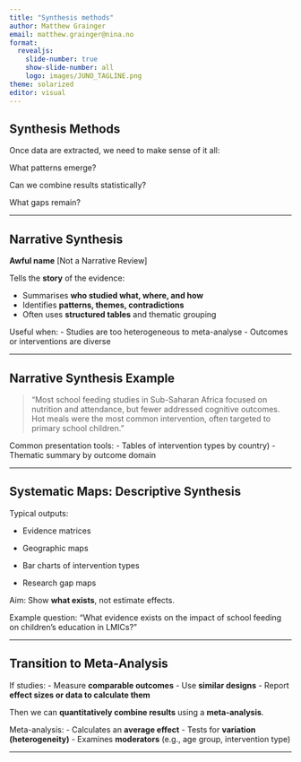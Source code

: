 ```yaml
---
title: "Synthesis methods"
author: Matthew Grainger
email: matthew.grainger@nina.no
format:
  revealjs:
    slide-number: true
    show-slide-number: all
    logo: images/JUNO_TAGLINE.png
theme: solarized
editor: visual
---
```


## Synthesis Methods

Once data are extracted, we need to make sense of it all:

What patterns emerge?

Can we combine results statistically?

What gaps remain?

------------------------------------------------------------------------

## Narrative Synthesis

**Awful name** \[Not a Narrative Review\]

Tells the **story** of the evidence:

-   Summarises **who studied what, where, and how**
-   Identifies **patterns, themes, contradictions**
-   Often uses **structured tables** and thematic grouping

Useful when: - Studies are too heterogeneous to meta-analyse - Outcomes or interventions are diverse

------------------------------------------------------------------------

## Narrative Synthesis Example

> “Most school feeding studies in Sub-Saharan Africa focused on nutrition and attendance, but fewer addressed cognitive outcomes. Hot meals were the most common intervention, often targeted to primary school children.”

Common presentation tools: - Tables of intervention types by country) - Thematic summary by outcome domain

------------------------------------------------------------------------

## Systematic Maps: Descriptive Synthesis

Typical outputs:

-   Evidence matrices

-   Geographic maps

-   Bar charts of intervention types

-   Research gap maps

Aim: Show **what exists**, not estimate effects.

Example question: “What evidence exists on the impact of school feeding on children’s education in LMICs?”

------------------------------------------------------------------------

## Transition to Meta-Analysis

If studies: - Measure **comparable outcomes** - Use **similar designs** - Report **effect sizes or data to calculate them**

Then we can **quantitatively combine results** using a **meta-analysis**.

Meta-analysis: - Calculates an **average effect** - Tests for **variation (heterogeneity)** - Examines **moderators** (e.g., age group, intervention type)

------------------------------------------------------------------------
